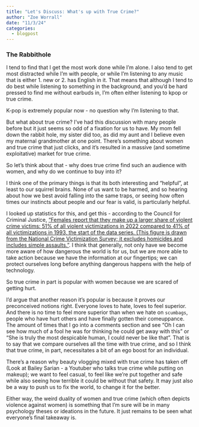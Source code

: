 ```yaml
---
title: "Let's Discuss: What's up with True Crime?"
author: "Zoe Worrall"
date: "11/3/24"
categories:
  - blogpost
---
```


### The Rabbithole

I tend to find that I get the most work done while I'm alone. I also tend to get most distracted while I'm with people, or while I'm listening to any music that is either 1. new or 2. has English in it. That means that although I tend to do best while listening to something in the background, and you'd be hard pressed to find me without earbuds in, I'm often either listening to kpop or true crime.

K-pop is extremely popular now - no question why I'm listening to that.

But what about true crime? I've had this discussion with many people before but it just seems so odd of a fixation for us to have. My mom fell down the rabbit hole, my sister did too, as did my aunt and I believe even my maternal grandmother at one point. There's something about women and true crime that just clicks, and it's resulted in a massive (and sometime exploitative) market for true crime.

So let's think about that - why does true crime find such an audience with women, and why do we continue to buy into it?

I think one of the primary things is that its both interesting and "helpful", at least to our squirrel brains. None of us want to be harmed, and so hearing about how we best avoid falling into the same traps, or seeing how often times our instincts about people and our fear is valid, is particularly helpful.

I looked up statistics for this, and get this - according to the Council for Criminal Justice, ["Females report that they make up a larger share of violent crime victims: 51% of all violent victimizations in 2022 compared to 41% of all victimizations in 1993, the start of the data series. (This figure is drawn from the National Crime Victimization Survey; it excludes homicides and includes simple assaults."](https://counciloncj.org/criminal-justice-gaps-between-women-and-men-narrow-on-violence-other-key-meaures/#:~:text=Females%20report%20that%20they%20make,start%20of%20the%20data%20series.). I think that generally, not only have we become more aware of how dangerous the world is for us, but we are more able to take action because we have the information at our fingertips; we can protect ourselves long before anything dangerous happens with the help of technology.

So true crime in part is popular with women because we are scared of getting hurt.

I'd argue that another reason it's popular is because it proves our preconceived notions right. Everyone loves to hate, loves to feel superior. And there is no time to feel more superior than when we hate on `scumbags`, people who have hurt others and have finally gotten their comeuppance. The amount of times that I go into a comments section and see "Oh I can see how much of a fool he was for thinking he could get away with this" or "She is truly the most despicable human, I could never be like that". That is to say that we compare ourselves all the time with true crime, and so I think that true crime, in part, necessitates a bit of an ego boost for an individual.

There's a reason why beauty vlogging mixed with true crime has taken off (Look at Bailey Sarian - a Youtuber who talks true crime while putting on makeup); we want to feel casual, to feel like we're put together and safe while also seeing how terrible it could be without that safety.
It may just also be a way to push us to fix the world, to change it for the better.

Either way, the weird duality of women and true crime (which often depicts violence against women) is something that I'm sure will be in many psychology theses or ideations in the future. It just remains to be seen what everyone's final takeaway is.